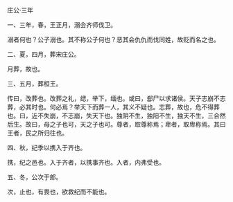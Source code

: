 

庄公·三年

一、三年，春，王正月，溺会齐师伐卫。

溺者何也？公子溺也。其不称公子何也？恶其会仇仇而伐同姓，故贬而名之也。

二、夏，四月，葬宋庄公。

月葬，故也。

三、五月，葬桓王。

传曰，改葬也。改葬之礼，缌，举下，缅也。或曰，郄尸以求诸侯。天子志崩不志葬，必其时也。何必焉？举天下而葬一人，其义不疑也。志葬，故也，危不得葬也。曰，近不失崩，不志崩，失天下也。独阴不生，独阳不生，独天不生，三合然后生。故曰，母之子也可，天之子也可。尊者，取尊称焉；卑者，取卑称焉。其曰王者，民之所归往也。

四、秋，纪季以携入于齐也。

携，纪之邑也。入于齐者，以携事齐也。入者，内弗受也。

五、冬，公次于郎。

次，止也，有畏也，欲救纪而不能也。

